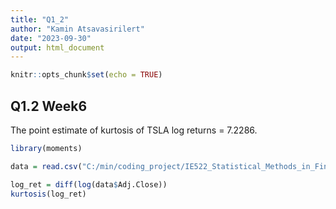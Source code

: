 ```yaml
---
title: "Q1_2"
author: "Kamin Atsavasirilert"
date: "2023-09-30"
output: html_document
---
```


```r
knitr::opts_chunk$set(echo = TRUE)
```

## Q1.2 Week6
The point estimate of kurtosis of TSLA log returns = 7.2286.

```r
library(moments)

data = read.csv("C:/min/coding_project/IE522_Statistical_Methods_in_Finance/Week1/assignment/TSLA.csv")

log_ret = diff(log(data$Adj.Close))
kurtosis(log_ret)
```